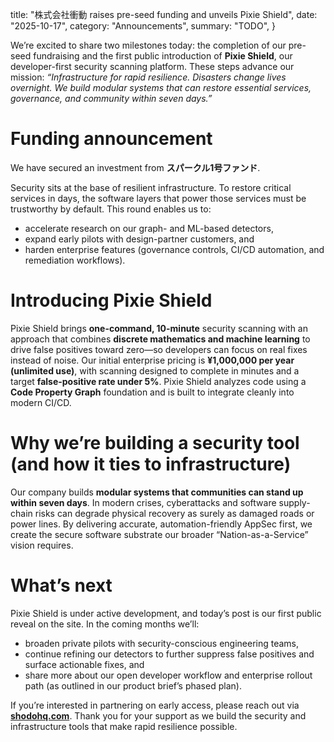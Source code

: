   title: "株式会社衝動 raises pre-seed funding and unveils Pixie Shield",
  date: "2025-10-17",
  category: "Announcements",
  summary: "TODO",
}

We’re excited to share two milestones today: the completion of our pre-seed fundraising and the first public introduction of **Pixie Shield**, our developer-first security scanning platform. These steps advance our mission: *“Infrastructure for rapid resilience. Disasters change lives overnight. We build modular systems that can restore essential services, governance, and community within seven days.”*

# Funding announcement

We have secured an investment from **スパークル1号ファンド**.

Security sits at the base of resilient infrastructure. To restore critical services in days, the software layers that power those services must be trustworthy by default. This round enables us to:

* accelerate research on our graph- and ML-based detectors,
* expand early pilots with design-partner customers, and
* harden enterprise features (governance controls, CI/CD automation, and remediation workflows).

# Introducing Pixie Shield

Pixie Shield brings **one-command, 10-minute** security scanning with an approach that combines **discrete mathematics and machine learning** to drive false positives toward zero—so developers can focus on real fixes instead of noise. Our initial enterprise pricing is **¥1,000,000 per year (unlimited use)**, with scanning designed to complete in minutes and a target **false-positive rate under 5%**. Pixie Shield analyzes code using a **Code Property Graph** foundation and is built to integrate cleanly into modern CI/CD.

# Why we’re building a security tool (and how it ties to infrastructure)

Our company builds **modular systems that communities can stand up within seven days**. In modern crises, cyberattacks and software supply-chain risks can degrade physical recovery as surely as damaged roads or power lines. By delivering accurate, automation-friendly AppSec first, we create the secure software substrate our broader “Nation-as-a-Service” vision requires.

# What’s next

Pixie Shield is under active development, and today’s post is our first public reveal on the site. In the coming months we’ll:

* broaden private pilots with security-conscious engineering teams,
* continue refining our detectors to further suppress false positives and surface actionable fixes, and
* share more about our open developer workflow and enterprise rollout path (as outlined in our product brief’s phased plan).

If you’re interested in partnering on early access, please reach out via **[shodohq.com](https://shodohq.com/)**. Thank you for your support as we build the security and infrastructure tools that make rapid resilience possible.
